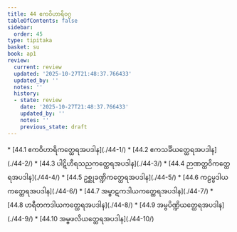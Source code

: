 ```yaml
---
title: 44 ဧကဝိဟာရိဝဂ္ဂ
tableOfContents: false
sidebar:
  order: 45
type: tipitaka
basket: su
book: ap1
review:
  current: review
  updated: '2025-10-27T21:48:37.766433'
  updated_by: ''
  notes: ''
  history:
  - state: review
    date: '2025-10-27T21:48:37.766433'
    updated_by: ''
    notes: ''
    previous_state: draft
---
```



<ReviewStatus review={frontmatter.review} showDetails={true} />

<HypothesisAnnotation frontmatter={frontmatter} />

<DynamicBreadcrumb />



<TableOfContents book="ap1" section="44">
* [44.1 ဧကဝိဟာရိကတ္ထေရအပဒါန](./44-1/)
* [44.2 ဧကသင်္ခိယတ္ထေရအပဒါန](./44-2/)
* [44.3 ပါဋိဟီရသညကတ္ထေရအပဒါန](./44-3/)
* [44.4 ဉာဏတ္ထဝိကတ္ထေရအပဒါန](./44-4/)
* [44.5 ဥစ္ဆုခဏ္ဍိကတ္ထေရအပဒါန](./44-5/)
* [44.6 ကဠမ္ဗဒါယကတ္ထေရအပဒါန](./44-6/)
* [44.7 အမ္ဗာဋကဒါယကတ္ထေရအပဒါန](./44-7/)
* [44.8 ဟရီတကဒါယကတ္ထေရအပဒါန](./44-8/)
* [44.9 အမ္ဗပိဏ္ဍိယတ္ထေရအပဒါန](./44-9/)
* [44.10 အမ္ဗဖလိယတ္ထေရအပဒါန](./44-10/)
</TableOfContents>